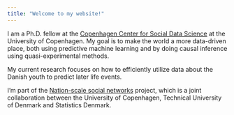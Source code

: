 ```yaml
---
title: "Welcome to my website!"
---
```

I am a Ph.D. fellow at the [Copenhagen Center for Social Data Science](https://sodas.ku.dk/) at the University of Copenhagen. My goal is to make the world a more data-driven place, both using predictive machine learning and by doing causal inference using quasi-experimental methods.

My current research focuses on how to efficiently utilize data about the Danish youth to predict later life events.


I'm part of the [Nation-scale social networks](https://sodas.ku.dk/projects/nation-scale-social-networks/) project, which is a joint collaboration between the University of Copenhagen, Technical University of Denmark and Statistics Denmark. 
